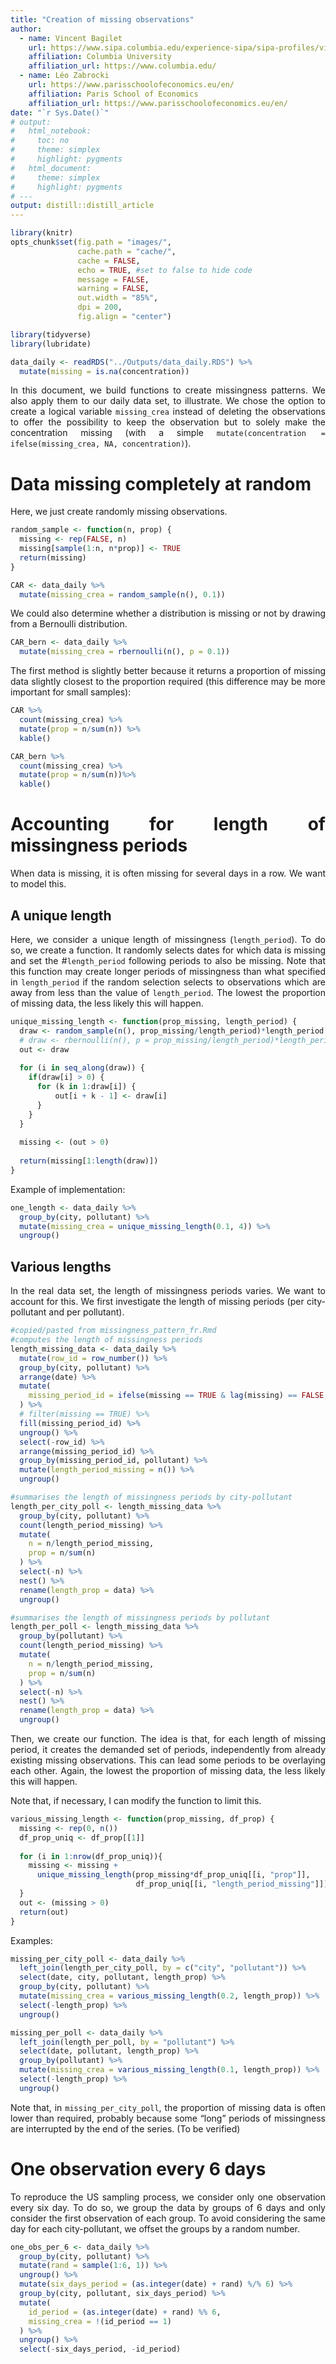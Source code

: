 ```yaml
---
title: "Creation of missing observations"
author:
  - name: Vincent Bagilet 
    url: https://www.sipa.columbia.edu/experience-sipa/sipa-profiles/vincent-bagilet
    affiliation: Columbia University
    affiliation_url: https://www.columbia.edu/
  - name: Léo Zabrocki 
    url: https://www.parisschoolofeconomics.eu/en/
    affiliation: Paris School of Economics
    affiliation_url: https://www.parisschoolofeconomics.eu/en/
date: "`r Sys.Date()`"
# output:
#   html_notebook:
#     toc: no
#     theme: simplex
#     highlight: pygments
#   html_document:
#     theme: simplex
#     highlight: pygments
# ---
output: distill::distill_article
---
```


<style>
body {
text-align: justify}
</style>

```r
library(knitr)
opts_chunk$set(fig.path = "images/",
               cache.path = "cache/",
               cache = FALSE,
               echo = TRUE, #set to false to hide code
               message = FALSE,
               warning = FALSE,
               out.width = "85%",
               dpi = 200,
               fig.align = "center")  
```  

```r
library(tidyverse)
library(lubridate)
```

```r
data_daily <- readRDS("../Outputs/data_daily.RDS") %>% 
  mutate(missing = is.na(concentration))
```

In this document, we build functions to create missingness patterns. We also apply them to our daily data set, to illustrate. We chose the option to create a logical variable `missing_crea` instead of deleting the observations to offer the possibility to keep the observation but to solely make the concentration missing (with a simple `mutate(concentration = ifelse(missing_crea, NA, concentration)`).

# Data missing completely at random

Here, we just create randomly missing observations.

```r
random_sample <- function(n, prop) {
  missing <- rep(FALSE, n)
  missing[sample(1:n, n*prop)] <- TRUE
  return(missing)
}

CAR <- data_daily %>% 
  mutate(missing_crea = random_sample(n(), 0.1)) 
```

We could also determine whether a distribution is missing or not by drawing from a Bernoulli distribution.

```r
CAR_bern <- data_daily %>% 
  mutate(missing_crea = rbernoulli(n(), p = 0.1)) 
```

The first method is slightly better because it returns a proportion of missing data slightly closest to the proportion required (this difference may be more important for small samples): 

```r
CAR %>% 
  count(missing_crea) %>% 
  mutate(prop = n/sum(n)) %>% 
  kable()

CAR_bern %>% 
  count(missing_crea) %>% 
  mutate(prop = n/sum(n))%>% 
  kable()
```


# Accounting for length of missingness periods

When data is missing, it is often missing for several days in a row. We want to model this.

## A unique length

Here, we consider a unique length of missingness (`length_period`). To do so, we create a function. It randomly selects dates for which data is missing and set the #`length_period` following periods to also be missing. Note that this function may create longer periods of missingness than what specified in `length_period` if the random selection selects to observations which are away from less than the value of `length_period`. The lowest the proportion of missing data, the less likely this will happen.

```r
unique_missing_length <- function(prop_missing, length_period) {
  draw <- random_sample(n(), prop_missing/length_period)*length_period
  # draw <- rbernoulli(n(), p = prop_missing/length_period)*length_period
  out <- draw
  
  for (i in seq_along(draw)) {
    if(draw[i] > 0) {
      for (k in 1:draw[i]) {
          out[i + k - 1] <- draw[i]
      }
    }
  }
  
  missing <- (out > 0)
  
  return(missing[1:length(draw)])
}
```

Example of implementation:

```r
one_length <- data_daily %>%  
  group_by(city, pollutant) %>%
  mutate(missing_crea = unique_missing_length(0.1, 4)) %>% 
  ungroup()
```

## Various lengths

In the real data set, the length of missingness periods varies. We want to account for this. We first investigate the length of missing periods (per city-pollutant and per pollutant).

```r
#copied/pasted from missingness_pattern_fr.Rmd
#computes the length of missingness periods
length_missing_data <- data_daily %>% 
  mutate(row_id = row_number()) %>% 
  group_by(city, pollutant) %>%
  arrange(date) %>% 
  mutate(
    missing_period_id = ifelse(missing == TRUE & lag(missing) == FALSE, row_id, NA)
  ) %>%
  # filter(missing == TRUE) %>%
  fill(missing_period_id) %>% 
  ungroup() %>% 
  select(-row_id) %>% 
  arrange(missing_period_id) %>% 
  group_by(missing_period_id, pollutant) %>% 
  mutate(length_period_missing = n()) %>% 
  ungroup()

#summarises the length of missingness periods by city-pollutant
length_per_city_poll <- length_missing_data %>% 
  group_by(city, pollutant) %>% 
  count(length_period_missing) %>% 
  mutate(
    n = n/length_period_missing, 
    prop = n/sum(n)
  ) %>% 
  select(-n) %>% 
  nest() %>%
  rename(length_prop = data) %>% 
  ungroup()

#summarises the length of missingness periods by pollutant
length_per_poll <- length_missing_data %>% 
  group_by(pollutant) %>% 
  count(length_period_missing) %>% 
  mutate(
    n = n/length_period_missing, 
    prop = n/sum(n)
  ) %>% 
  select(-n) %>% 
  nest() %>%
  rename(length_prop = data) %>% 
  ungroup()
```

Then, we create our function. The idea is that, for each length of missing period, it creates the demanded set of periods, independently from already existing missing observations. This can lead some periods to be overlaying each other. Again, the lowest the proportion of missing data, the less likely this will happen.

Note that, if necessary, I can modify the function to limit this.

```r
various_missing_length <- function(prop_missing, df_prop) {
  missing <- rep(0, n())
  df_prop_uniq <- df_prop[[1]]
  
  for (i in 1:nrow(df_prop_uniq)){
    missing <- missing +
      unique_missing_length(prop_missing*df_prop_uniq[[i, "prop"]],
                            df_prop_uniq[[i, "length_period_missing"]])
  }
  out <- (missing > 0)
  return(out)
}
```

Examples: 

```r
missing_per_city_poll <- data_daily %>% 
  left_join(length_per_city_poll, by = c("city", "pollutant")) %>% 
  select(date, city, pollutant, length_prop) %>% 
  group_by(city, pollutant) %>% 
  mutate(missing_crea = various_missing_length(0.2, length_prop)) %>% 
  select(-length_prop) %>% 
  ungroup()

missing_per_poll <- data_daily %>% 
  left_join(length_per_poll, by = "pollutant") %>% 
  select(date, pollutant, length_prop) %>% 
  group_by(pollutant) %>% 
  mutate(missing_crea = various_missing_length(0.1, length_prop)) %>% 
  select(-length_prop) %>% 
  ungroup()
```

Note that, in `missing_per_city_poll`, the proportion of missing data is often lower than required, probably because some "long" periods of missingness are interrupted by the end of the series. (To be verified)

# One observation every 6 days

To reproduce the US sampling process, we consider only one observation every six day. To do so, we group the data by groups of 6 days and only consider the first observation of each group. To avoid considering the same day for each city-pollutant, we offset the groups by a random number.

```r
one_obs_per_6 <- data_daily %>% 
  group_by(city, pollutant) %>% 
  mutate(rand = sample(1:6, 1)) %>% 
  ungroup() %>% 
  mutate(six_days_period = (as.integer(date) + rand) %/% 6) %>% 
  group_by(city, pollutant, six_days_period) %>% 
  mutate(
    id_period = (as.integer(date) + rand) %% 6,
    missing_crea = !(id_period == 1)
  ) %>% 
  ungroup() %>% 
  select(-six_days_period, -id_period) 
```




